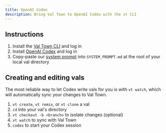 ```yaml
---
title: OpenAI Codex
description: Bring Val Town to OpenAI Codex with the vt CLI
---
```


## Instructions

1. Install the [Val Town CLI](https://github.com/val-town/vt) and log in
2. Install [OpenAI Codex](https://developers.openai.com/codex/cli) and log in
3. Copy-paste our [system prompt](https://www.val.town/x/valdottown/Townie/code/prompts/system_prompt.txt) into `SYSTEM_PROMPT.md` at the root of your local val directory

## Creating and editing vals

The most reliable way to let Codex write vals for you is with `vt watch`, which will automatically sync your changes to Val Town.

1. `vt create`, `vt remix`, or `vt clone` a val
2. `cd` into your val's directory
3. `vt checkout -b <branch>` to isolate changes (optional)
4. `vt watch` to sync with Val Town
5. `codex` to start your Codex session
